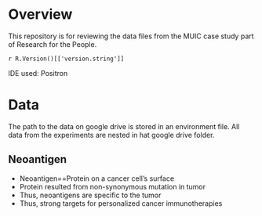 # Overview

This repository is for reviewing the data files from the MUIC case study part of Research for the People.

`r R.Version()[['version.string']]`

IDE used: Positron

# Data

The path to the data on google drive is stored in an environment file. All data from the experiments are nested in hat google drive folder. 

## Neoantigen

-   Neoantigen==Protein on a cancer cell's surface
-   Protein resulted from non-synonymous mutation in tumor
-   Thus, neoantigens are specific to the tumor
-   Thus, strong targets for personalized cancer immunotherapies


